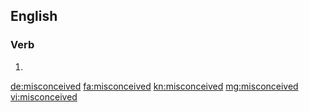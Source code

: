 ==English==

===Verb===
{{head|en|verb form}}

# {{en-past of|misconceive}}

[[de:misconceived]]
[[fa:misconceived]]
[[kn:misconceived]]
[[mg:misconceived]]
[[vi:misconceived]]